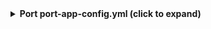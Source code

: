 <details>

<summary><b>Port port-app-config.yml (click to expand)</b></summary>

```yaml showLineNumbers
resources:
  - kind: repository
    selector:
      query: "true"
    port:
      entity:
        mappings:
          identifier: .name
          title: .name
          blueprint: '"githubRepository"'
          properties:
            readme: file://README.md
            url: .html_url
            defaultBranch: .default_branch
  - kind: dependabot-alert
    selector:
      query: "true"
      states: ["open", "fixed"] # other options: auto_fixed, dismissed
    port:
      entity:
        mappings:
          identifier: .__repository + "-" + (.number | tostring)
          title: .number | tostring
          blueprint: '"githubDependabotAlert"'
          properties:
            state: .state
            severity: .security_advisory.severity
            packageName: .dependency.package.name
            packageEcosystem: .dependency.package.ecosystem
            manifestPath: .dependency.manifest_path
            scope: .dependency.scope
            ghsaID: .security_advisory.ghsa_id
            cveID: .security_advisory.cve_id
            url: .html_url
            references: "[.security_advisory.references[].url]"
            alertCreatedAt: .created_at
            alertUpdatedAt: .updated_at
          relations:
            repository: .__repository
  - kind: code-scanning-alerts
    selector:
      query: "true"
      state: "dismissed" # other options: open, closed, fixed
    port:
      entity:
        mappings:
          identifier: .__repository + "-" + (.number | tostring)
          title: .rule.name
          blueprint: '"githubCodeScanAlerts"'
          properties:
            state: .state
            severity: .rule.severity
            tags: .rule.tags
            description: .rule.description
            url: .html_url
          relations:
            repository: .__repository
```

</details>
